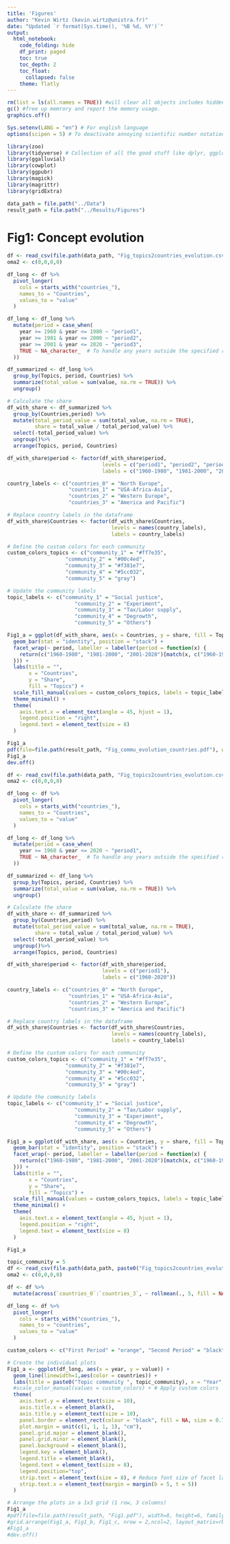 ```yaml
---
title: 'Figures'
author: "Kevin Wirtz (kevin.wirtz@unistra.fr)"
date: "Updated `r format(Sys.time(), '%B %d, %Y')`"
output:
  html_notebook:
    code_folding: hide
    df_print: paged
    toc: true
    toc_depth: 2
    toc_float:
      collapsed: false
    theme: flatly
---
```


```r

rm(list = ls(all.names = TRUE)) #will clear all objects includes hidden objects.
gc() #free up memrory and report the memory usage.
graphics.off()

Sys.setenv(LANG = "en") # For english language
options(scipen = 5) # To deactivate annoying scientific number notation

library(zoo)
library(tidyverse) # Collection of all the good stuff like dplyr, ggplot2 ect.
library(ggalluvial)
library(cowplot)
library(ggpubr)
library(magick)
library(magrittr)
library(gridExtra)

data_path = file.path("../Data") 
result_path = file.path("../Results/Figures") 

```

# Fig1: Concept evolution

```r
df <- read_csv(file.path(data_path, "Fig_topics2countries_evolution.csv"))
oma2 <- c(0,0,0,0)

df_long <- df %>%
  pivot_longer(
    cols = starts_with("countries_"),
    names_to = "Countries",
    values_to = "value"
  )

df_long <- df_long %>%
  mutate(period = case_when(
    year >= 1960 & year <= 1980 ~ "period1",
    year >= 1981 & year <= 2000 ~ "period2",
    year >= 2001 & year <= 2020 ~ "period3",
    TRUE ~ NA_character_  # To handle any years outside the specified ranges
  ))

df_summarized <- df_long %>%
  group_by(Topics, period, Countries) %>%
  summarize(total_value = sum(value, na.rm = TRUE)) %>%
  ungroup()

# Calculate the share
df_with_share <- df_summarized %>%
  group_by(Countries,period) %>%
  mutate(total_period_value = sum(total_value, na.rm = TRUE),
         share = total_value / total_period_value) %>%
  select(-total_period_value) %>%
  ungroup()%>%
  arrange(Topics, period, Countries)

df_with_share$period <- factor(df_with_share$period, 
                               levels = c("period1", "period2", "period3"), 
                               labels = c("1960-1980", "1981-2000", "2001-2020"))

country_labels <- c("countries_0" = "North Europe",
                    "countries_1" = "USA-Africa-Asia",
                    "countries_2" = "Western Europe",
                    "countries_3" = "America and Pacific")

# Replace country labels in the dataframe
df_with_share$Countries <- factor(df_with_share$Countries, 
                                  levels = names(country_labels), 
                                  labels = country_labels)


```



```r
# Define the custom colors for each community
custom_colors_topics <- c("community_1" = "#ff7e35",
                   "community_2" = "#00c4ed",
                   "community_3" = "#f381e7",
                   "community_4" = "#5cc032",
                   "community_5" = "gray")

# Update the community labels
topic_labels <- c("community_1" = "Social justice",
                      "community_2" = "Experiment",
                      "community_3" = "Tax/Labor supply",
                      "community_4" = "Degrowth",
                      "community_5" = "Others")

Fig1_a = ggplot(df_with_share, aes(x = Countries, y = share, fill = Topics)) +
  geom_bar(stat = "identity", position = "stack") +
  facet_wrap(~ period, labeller = labeller(period = function(x) {
    return(c("1960-1980", "1981-2000", "2001-2020")[match(x, c("1960-1980", "1981-2000", "2001-2020"))])
  })) +
  labs(title = "",
       x = "Countries",
       y = "Share",
       fill = "Topics") +
  scale_fill_manual(values = custom_colors_topics, labels = topic_labels) + # Apply custom colors and labels
  theme_minimal() +
  theme(
    axis.text.x = element_text(angle = 45, hjust = 1),
    legend.position = "right",
    legend.text = element_text(size = 8)
  )

Fig1_a
pdf(file=file.path(result_path, "Fig_commu_evolution_countries.pdf"), width=8, height=6, family="Helvetica", pointsize=10)
Fig1_a
dev.off()


```

```r
df <- read_csv(file.path(data_path, "Fig_topics2countries_evolution.csv"))
oma2 <- c(0,0,0,0)

df_long <- df %>%
  pivot_longer(
    cols = starts_with("countries_"),
    names_to = "Countries",
    values_to = "value"
  )

df_long <- df_long %>%
  mutate(period = case_when(
    year >= 1960 & year <= 2020 ~ "period1",
    TRUE ~ NA_character_  # To handle any years outside the specified ranges
  ))

df_summarized <- df_long %>%
  group_by(Topics, period, Countries) %>%
  summarize(total_value = sum(value, na.rm = TRUE)) %>%
  ungroup()

# Calculate the share
df_with_share <- df_summarized %>%
  group_by(Countries,period) %>%
  mutate(total_period_value = sum(total_value, na.rm = TRUE),
         share = total_value / total_period_value) %>%
  select(-total_period_value) %>%
  ungroup()%>%
  arrange(Topics, period, Countries)

df_with_share$period <- factor(df_with_share$period, 
                               levels = c("period1"), 
                               labels = c("1960-2020"))

country_labels <- c("countries_0" = "North Europe",
                    "countries_1" = "USA-Africa-Asia",
                    "countries_2" = "Western Europe",
                    "countries_3" = "America and Pacific")

# Replace country labels in the dataframe
df_with_share$Countries <- factor(df_with_share$Countries, 
                                  levels = names(country_labels), 
                                  labels = country_labels)


```

```r
# Define the custom colors for each community
custom_colors_topics <- c("community_1" = "#ff7e35",
                   "community_2" = "#f381e7",
                   "community_3" = "#00c4ed",
                   "community_4" = "#5cc032",
                   "community_5" = "gray")

# Update the community labels
topic_labels <- c("community_1" = "Social justice",
                      "community_2" = "Tax/Labor supply",
                      "community_3" = "Experiment",
                      "community_4" = "Degrowth",
                      "community_5" = "Others")

Fig1_a = ggplot(df_with_share, aes(x = Countries, y = share, fill = Topics)) +
  geom_bar(stat = "identity", position = "stack") +
  facet_wrap(~ period, labeller = labeller(period = function(x) {
    return(c("1960-1980", "1981-2000", "2001-2020")[match(x, c("1960-1980", "1981-2000", "2001-2020"))])
  })) +
  labs(title = "",
       x = "Countries",
       y = "Share",
       fill = "Topics") +
  scale_fill_manual(values = custom_colors_topics, labels = topic_labels) + # Apply custom colors and labels
  theme_minimal() +
  theme(
    axis.text.x = element_text(angle = 45, hjust = 1),
    legend.position = "right",
    legend.text = element_text(size = 8)
  )

Fig1_a
```

```r
topic_community = 5
df <- read_csv(file.path(data_path, paste0("Fig_topics2countries_evolution_community_", topic_community, ".csv")))
oma2 <- c(0,0,0,0)

df <- df %>%
  mutate(across(`countries_0`:`countries_3`, ~ rollmean(., 5, fill = NA, align = "center")))

df_long <- df %>%
  pivot_longer(
    cols = starts_with("countries_"),
    names_to = "countries",
    values_to = "value"
  )

```

```r

custom_colors <- c("First Period" = "orange", "Second Period" = "black", "Third Period" = "#3357FF")

# Create the individual plots
Fig1_a <- ggplot(df_long, aes(x = year, y = value)) +
  geom_line(linewidth=1,aes(color = countries)) +
  labs(title = paste0("Topic community ", topic_community), x = "Year", y = "Share of Publications (%)") +
  #scale_color_manual(values = custom_colors) + # Apply custom colors
  theme(
    axis.text.y = element_text(size = 10),
    axis.title.x = element_blank(),
    axis.title.y = element_text(size = 10),
    panel.border = element_rect(colour = "black", fill = NA, size = 0.75),
    plot.margin = unit(c(1, 1, 1, 1), "cm"),
    panel.grid.major = element_blank(),
    panel.grid.minor = element_blank(),
    panel.background = element_blank(),
    legend.key = element_blank(),
    legend.title = element_blank(),
    legend.text = element_text(size = 8),
    legend.position="top",
    strip.text = element_text(size = 8), # Reduce font size of facet labels
    strip.text.x = element_text(margin = margin(b = 5, t = 5))
  )

# Arrange the plots in a 1x3 grid (1 row, 3 columns)
Fig1_a
#pdf(file=file.path(result_path, "Fig1.pdf"), width=8, height=6, family="Helvetica", pointsize=6)
#grid.arrange(Fig1_a, Fig1_b, Fig1_c, nrow = 2,ncol=2, layout_matrix=rbind(c(1,1, 2,2), c(NA, 3, 3, NA)))
#Fig1_a
#dev.off()




```